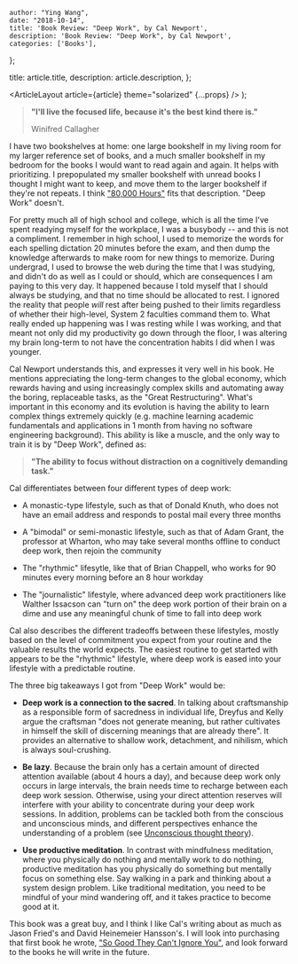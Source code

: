 
    author: "Ying Wang",
    date: "2018-10-14",
    title: 'Book Review: "Deep Work", by Cal Newport',
    description: 'Book Review: "Deep Work", by Cal Newport',
    categories: ['Books'],
};

  title: article.title,
  description: article.description,
};

  <ArticleLayout article={article} theme="solarized" {...props} />
);

> **"I'll live the focused life, because it's the best kind there is."**
>
> Winifred Callagher

I have two bookshelves at home: one large bookshelf in my living room for my
larger reference set of books, and a much smaller bookshelf in my bedroom for
the books I would want to read again and again. It helps with prioritizing. I
prepopulated my smaller bookshelf with unread books I thought I might want to
keep, and move them to the larger bookshelf if they're not repeats. I think
["80,000 Hours"](/posts/2018/10/07/80000_hours) fits that description. "Deep
Work" doesn't.

For pretty much all of high school and college, which is all the time I've spent
readying myself for the workplace, I was a busybody -- and this is not a
compliment. I remember in high school, I used to memorize the words for each
spelling dictation 20 minutes before the exam, and then dump the knowledge
afterwards to make room for new things to memorize. During undergrad, I used to
browse the web during the time that I was studying, and didn't do as well as I
could or should, which are consequences I am paying to this very day. It
happened because I told myself that I should always be studying, and that no
time should be allocated to rest. I ignored the reality that people _will_ rest
after being pushed to their limits regardless of whether their high-level,
System 2 faculties command them to. What really ended up happening was I was
resting while I was working, and that meant not only did my productivity go down
through the floor, I was altering my brain long-term to not have the
concentration habits I did when I was younger.

Cal Newport understands this, and expresses it very well in his book. He
mentions appreciating the long-term changes to the global economy, which rewards
having and using increasingly complex skills and automating away the boring,
replaceable tasks, as the "Great Restructuring". What's important in this
economy and its evolution is having the ability to learn complex things
extremely quickly (e.g. machine learning academic fundamentals and applications
in 1 month from having no software engineering background). This ability is like
a muscle, and the only way to train it is by "Deep Work", defined as:

> **"The ability to focus without distraction on a cognitively demanding
> task."**

Cal differentiates between four different types of deep work:

- A monastic-type lifestyle, such as that of Donald Knuth, who does not have an
  email address and responds to postal mail every three months

- A "bimodal" or semi-monastic lifestyle, such as that of Adam Grant, the
  professor at Wharton, who may take several months offline to conduct deep
  work, then rejoin the community

- The "rhythmic" lifesytle, like that of Brian Chappell, who works for 90
  minutes every morning before an 8 hour workday

- The "journalistic" lifestyle, where advanced deep work practitioners like
  Walther Issacson can "turn on" the deep work portion of their brain on a dime
  and use any meaningful chunk of time to fall into deep work

Cal also describes the different tradeoffs between these lifestyles, mostly
based on the level of commitment you expect from your routine and the valuable
results the world expects. The easiest routine to get started with appears to be
the "rhythmic" lifestyle, where deep work is eased into your lifestyle with a
predictable routine.

The three big takeaways I got from "Deep Work" would be:

- **Deep work is a connection to the sacred**. In talking about craftsmanship as
  a responsible form of sacredness in individual life, Dreyfus and Kelly argue
  the craftsman "does not generate meaning, but rather cultivates in himself the
  skill of discerning meanings that are already there". It provides an
  alternative to shallow work, detachment, and nihilism, which is always
  soul-crushing.

- **Be lazy**. Because the brain only has a certain amount of directed attention
  available (about 4 hours a day), and because deep work only occurs in large
  intervals, the brain needs time to recharge between each deep work session.
  Otherwise, using your direct attention reserves will interfere with your
  ability to concentrate during your deep work sessions. In addition, problems
  can be tackled both from the conscious and unconscious minds, and different
  perspectives enhance the understanding of a problem (see [Unconscious thought
  theory](https://en.wikipedia.org/wiki/Unconscious_thought_theory)).

- **Use productive meditation**. In contrast with mindfulness meditation, where
  you physically do nothing and mentally work to do nothing, productive
  meditation has you physically do something but mentally focus on something
  else. Say walking in a park and thinking about a system design problem. Like
  traditional meditation, you need to be mindful of your mind wandering off, and
  it takes practice to become good at it.

This book was a great buy, and I think I like Cal's writing about as much as
Jason Fried's and David Heinemeier Hansson's. I will look into purchasing that
first book he wrote, ["So Good They Can't Ignore
You"](https://www.amazon.com/Good-They-Cant-Ignore-You/dp/1455509124), and look
forward to the books he will write in the future.
